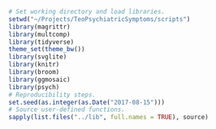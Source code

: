 ```r
# Set working directory and load libraries.
setwd("~/Projects/TeoPsychiatricSymptoms/scripts")
library(magrittr)
library(multcomp)
library(tidyverse)
theme_set(theme_bw())
library(svglite)
library(knitr)
library(broom)
library(ggmosaic)
library(psych)
# Reproducibility steps.
set.seed(as.integer(as.Date("2017-08-15")))
# Source user-defined functions.
sapply(list.files("../lib", full.names = TRUE), source)
```
